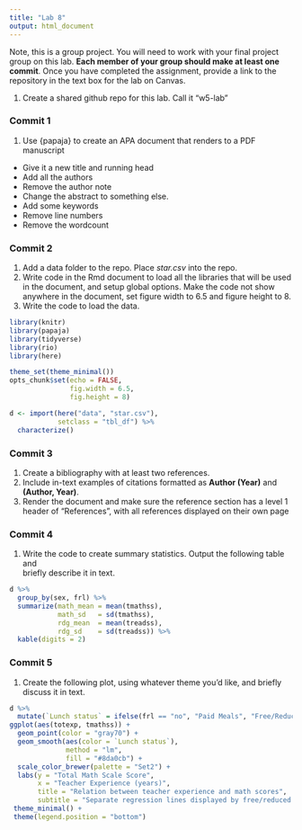 ```yaml
---
title: "Lab 8"
output: html_document
---
```


Note, this is a group project. You will need to work with your final project 
group on this lab. **Each member of your group should make at least one commit**.
Once you have completed the assignment, provide a link to the repository in the
text box for the lab on Canvas.

1. Create a shared github repo for this lab. Call it "w5-lab"

### Commit 1
1. Use {papaja} to create an APA document that renders to a PDF manuscript
  + Give it a new title and running head
  + Add all the authors
  + Remove the author note
  + Change the abstract to something else.
  + Add some keywords
  + Remove line numbers
  + Remove the wordcount

### Commit 2
1. Add a data folder to the repo. Place *star.csv* into the repo.
2. Write code in the Rmd document to load all the libraries that will be
used in the document, and setup global options. Make the code not show anywhere 
in the document, set figure width to 6.5 and figure height to 8.
3. Write the code to load the data.

```r
library(knitr)
library(papaja)
library(tidyverse)
library(rio)
library(here)

theme_set(theme_minimal())
opts_chunk$set(echo = FALSE,
               fig.width = 6.5,
               fig.height = 8)
```

```r
d <- import(here("data", "star.csv"),
            setclass = "tbl_df") %>% 
  characterize()
```

### Commit 3
1. Create a bibliography with at least two references. 
2. Include in-text examples of citations formatted as **Author (Year)** and 
**(Author, Year)**. 
3. Render the document and make sure the reference section has a level 1 header 
of "References", with all references displayed on their own page

### Commit 4
1. Write the code to create summary statistics. Output the following table and  
  briefly describe it in text.

```r
d %>% 
  group_by(sex, frl) %>% 
  summarize(math_mean = mean(tmathss),
            math_sd   = sd(tmathss),
            rdg_mean  = mean(treadss),
            rdg_sd    = sd(treadss)) %>% 
  kable(digits = 2)
```

### Commit 5

1. Create the following plot, using whatever theme you'd like, and briefly
discuss it in text.

```r
d %>% 
  mutate(`Lunch status` = ifelse(frl == "no", "Paid Meals", "Free/Reduced Price Meals")) %>% 
ggplot(aes(totexp, tmathss)) +
  geom_point(color = "gray70") +
  geom_smooth(aes(color = `Lunch status`),
              method = "lm",
              fill = "#8da0cb") +
  scale_color_brewer(palette = "Set2") +
  labs(y = "Total Math Scale Score",
       x = "Teacher Experience (years)",
       title = "Relation between teacher experience and math scores",
       subtitle = "Separate regression lines displayed by free/reduced price lunch status") +
 theme_minimal() +
 theme(legend.position = "bottom")
```

  